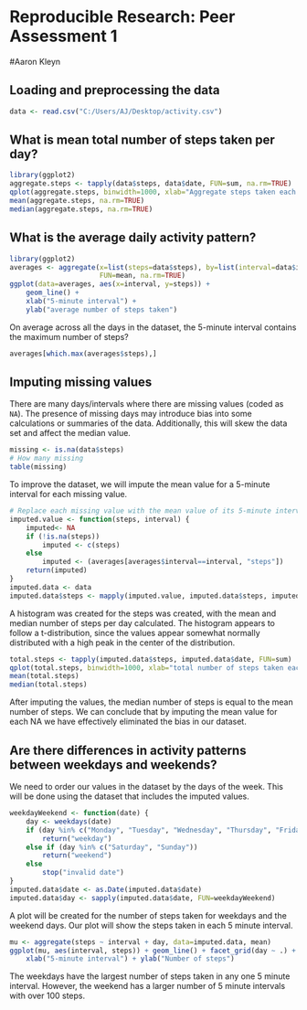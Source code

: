 # Reproducible Research: Peer Assessment 1
#Aaron Kleyn

## Loading and preprocessing the data
```r
data <- read.csv("C:/Users/AJ/Desktop/activity.csv")
```

## What is mean total number of steps taken per day?
```r
library(ggplot2)
aggregate.steps <- tapply(data$steps, data$date, FUN=sum, na.rm=TRUE)
qplot(aggregate.steps, binwidth=1000, xlab="Aggregate steps taken each day")
mean(aggregate.steps, na.rm=TRUE)
median(aggregate.steps, na.rm=TRUE)
```

## What is the average daily activity pattern?
```r
library(ggplot2)
averages <- aggregate(x=list(steps=data$steps), by=list(interval=data$interval),
                      FUN=mean, na.rm=TRUE)
ggplot(data=averages, aes(x=interval, y=steps)) +
    geom_line() +
    xlab("5-minute interval") +
    ylab("average number of steps taken")
```

On average across all the days in the dataset, the 5-minute interval contains
the maximum number of steps?
```r
averages[which.max(averages$steps),]
```

## Imputing missing values

There are many days/intervals where there are missing values (coded as `NA`). The presence of missing days may introduce bias into some calculations or summaries of the data. Additionally, this will skew the data set and affect the median value.

```r
missing <- is.na(data$steps)
# How many missing
table(missing)
```

To improve the dataset, we will impute the mean value for a 5-minute interval for each missing value.

```r
# Replace each missing value with the mean value of its 5-minute interval
imputed.value <- function(steps, interval) {
    imputed<- NA
    if (!is.na(steps))
        imputed <- c(steps)
    else
        imputed <- (averages[averages$interval==interval, "steps"])
    return(imputed)
}
imputed.data <- data
imputed.data$steps <- mapply(imputed.value, imputed.data$steps, imputed.data$interval)
```
A histogram was created for the steps was created, with the mean and median number of steps per day calculated. The histogram appears to follow a t-distribution, since the values appear somewhat normally distributed with a high peak in the center of the distribution.
```r
total.steps <- tapply(imputed.data$steps, imputed.data$date, FUN=sum)
qplot(total.steps, binwidth=1000, xlab="total number of steps taken each day")
mean(total.steps)
median(total.steps)
```

After imputing the values, the median number of steps is equal to the mean number of steps. We can conclude that by imputing the mean value for each NA we have effectively eliminated the bias in our dataset. 

## Are there differences in activity patterns between weekdays and weekends?
We need to order our values in the dataset by the days of the week. 
This will be done using the dataset that includes the imputed values.

```r
weekdayWeekend <- function(date) {
    day <- weekdays(date)
    if (day %in% c("Monday", "Tuesday", "Wednesday", "Thursday", "Friday"))
        return("weekday")
    else if (day %in% c("Saturday", "Sunday"))
        return("weekend")
    else
        stop("invalid date")
}
imputed.data$date <- as.Date(imputed.data$date)
imputed.data$day <- sapply(imputed.data$date, FUN=weekdayWeekend)
```

A plot will be created for the number of steps taken for weekdays and the weekend days. Our plot will show the steps taken in each 5 minute interval.

```r
mu <- aggregate(steps ~ interval + day, data=imputed.data, mean)
ggplot(mu, aes(interval, steps)) + geom_line() + facet_grid(day ~ .) +
    xlab("5-minute interval") + ylab("Number of steps")
```

The weekdays have the largest number of steps taken in any one 5 minute interval. However, the weekend has a larger number of 5 minute intervals with over 100 steps.
